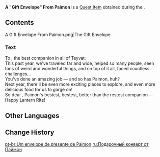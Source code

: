 {{Item Infobox
|id           = 121147
|image        = Item A "Gift Envelope" From Paimon.png
|type         = Quest Items
|quality      = 3
|description  = To my best&mdash; no, bestest travel companion ever!!!
|source1      = [[Custom Gift Envelope No. 7]]
|event        = Springtime Charms
}}
'''A "Gift Envelope" From Paimon''' is a [[Quest Item]] obtained during the {{Quest|Custom Gift Envelope No. 7}}.

==Contents==
<gallery>
A Gift Envelope From Paimon.png|The Gift Envelope
</gallery>

===Text===
To {{Traveler}}, the best companion in all of Teyvat:<br>This past year, we've traveled far and wide, helped so many people, seen tons of weird and wonderful things, and on top of it all, faced countless challenges...<br>You've done an amazing job &mdash; and so has Paimon, huh?<br>Next year, there'll be even more exciting places to explore, and even more delicious food for us to gorge on!<br>So dear {{Traveler}}, Paimon's bestest, bestest, better than the restest companion &mdash; Happy Lantern Rite!

==Other Languages==
{{Other Languages|default_hidden=1
|en      = A "Gift Envelope" From Paimon
|zhs     = 从派蒙处收到的「祝柬」
|zhs_rm  = 
|zht     = 從派蒙那裡收到的「祝柬」
|zht_rm  = 
|ja      = パイモンからもらった「祝灯状」
|ja_rm   = Paimon kara Moratta "Shukutoujou"
|ko      = 페이몬의 「축하장」
|es      = Felicitación de Paimon
|fr      = Enveloppe-cadeau de Paimon
|ru      = Подарочный конверт от Паймон
|th      = "การ์ดอวยพร" ที่ได้มาจาก Paimon
|th_rm   = 
|vi      = "Thiệp Chúc" Từ Paimon
|de      = Eine von Paimon erhaltene „Glückwunschkarte“
|id      = "Kartu Ucapan" dari Paimon
|pt      = Um envelope de presente de Paimon
|tr      = Paimon'dan Gelen Bir "Hediye Zarfı"
|it      = Un biglietto d'auguri da Paimon
}}

==Change History==
{{Change History|5.3}}

[[pt-br:Um envelope de presente de Paimon]]
[[ru:Подарочный конверт от Паймон]]